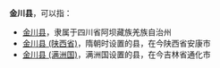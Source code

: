 '''金川县'''，可以指：
*[[金川县|金川县]]，隶属于四川省阿坝藏族羌族自治州
*[[金川县_(陕西省)|金川县 (陕西省)]]，隋朝时设置的县，在今陕西省安康市
*[[金川县_(满洲国)|金川县 (满洲国)]]，满洲国设置的县，在今吉林省通化市

{{Disambig|J|Cat=三字中国县名消歧义}}